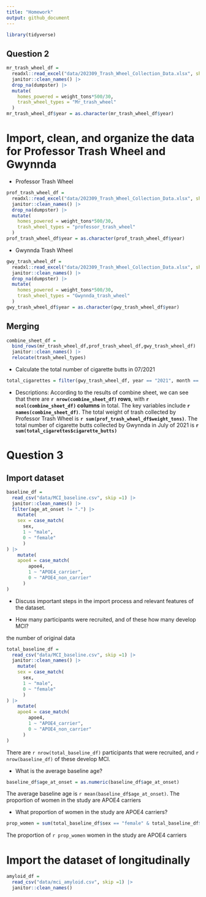 ```yaml
---
title: "Homework"
output: github_document
---
```


```r
library(tidyverse)
```

## Question 2
```r
mr_trash_wheel_df = 
  readxl::read_excel("data/202309_Trash_Wheel_Collection_Data.xlsx", sheet = 1, range = "A2:N586") |>
  janitor::clean_names() |> 
  drop_na(dumpster) |> 
  mutate(
    homes_powered = weight_tons*500/30,
    trash_wheel_types = "Mr_trash_wheel"
  )
mr_trash_wheel_df$year = as.character(mr_trash_wheel_df$year)
```

# Import, clean, and organize the data for Professor Trash Wheel and Gwynnda

* Professor Trash Wheel

```r
prof_trash_wheel_df = 
  readxl::read_excel("data/202309_Trash_Wheel_Collection_Data.xlsx", sheet = 2, range = "A2:M108") |> 
  janitor::clean_names() |> 
  drop_na(dumpster) |> 
  mutate(
    homes_powered = weight_tons*500/30,
    trash_wheel_types = "professor_trash_wheel"
  )
prof_trash_wheel_df$year = as.character(prof_trash_wheel_df$year)
```


* Gwynnda Trash Wheel

```r
gwy_trash_wheel_df = 
  readxl::read_excel("data/202309_Trash_Wheel_Collection_Data.xlsx", sheet = 4, range = "A2:L157") |> 
  janitor::clean_names() |> 
  drop_na(dumpster) |> 
  mutate(
    homes_powered = weight_tons*500/30,
    trash_wheel_types = "Gwynnda_trash_wheel"
  )
gwy_trash_wheel_df$year = as.character(gwy_trash_wheel_df$year)
```


## Merging

```r
combine_sheet_df = 
  bind_rows(mr_trash_wheel_df,prof_trash_wheel_df,gwy_trash_wheel_df) |>
  janitor::clean_names() |> 
  relocate(trash_wheel_types)
```

* Calculate the total number of cigarette butts in 07/2021
```r
total_cigarettes = filter(gwy_trash_wheel_df, year == "2021", month == "July")
```


* Descriptions:
According to the results of combine sheet, we can see that there are **`r nrow(combine_sheet_df)` rows**, with **`r ncol(combine_sheet_df)` columns** in total. The key variables include **`r names(combine_sheet_df)`**. The total weight of trash collected by Professor Trash Wheel is **`r sum(prof_trash_wheel_df$weight_tons)`**. The total number of cigarette butts collected by Gwynnda in July of 2021 is **`r sum(total_cigarettes$cigarette_butts)`**

# Question 3

## Import dataset
```r
baseline_df =
  read_csv("data/MCI_baseline.csv", skip =1) |> 
  janitor::clean_names() |> 
  filter(age_at_onset != ".") |> 
    mutate(
    sex = case_match(
      sex,
      1 ~ "male",
      0 ~ "female"
      )
) |> 
    mutate(
    apoe4 = case_match(
        apoe4,
        1 ~ "APOE4_carrier",
        0 ~ "APOE4_non_carrier"
      )
)
```

* Discuss important steps in the import process and relevant features of the dataset.

* How many participants were recruited, and of these how many develop MCI? 

the number of original data
```r
total_baseline_df =
  read_csv("data/MCI_baseline.csv", skip =1) |> 
  janitor::clean_names() |> 
    mutate(
    sex = case_match(
      sex,
      1 ~ "male",
      0 ~ "female"
      )
) |> 
    mutate(
    apoe4 = case_match(
        apoe4,
        1 ~ "APOE4_carrier",
        0 ~ "APOE4_non_carrier"
      )
)
```
There are `r nrow(total_baseline_df)` participants that were recruited, and `r nrow(baseline_df)` of these develop MCI.

* What is the average baseline age? 
```r
baseline_df$age_at_onset = as.numeric(baseline_df$age_at_onset)
```

The average baseline age is `r mean(baseline_df$age_at_onset)`. The proportion of women in the study are APOE4 carriers

* What proportion of women in the study are APOE4 carriers?
```r
prop_women = sum(total_baseline_df$sex == "female" & total_baseline_df$apoe4 == "APOE4_carrier") / sum(total_baseline_df$sex == "female")
```

The proportion of `r prop_women` women in the study are APOE4 carriers


# Import the dataset of longitudinally

```r
amyloid_df =
  read_csv("data/mci_amyloid.csv", skip =1) |> 
  janitor::clean_names()
```

